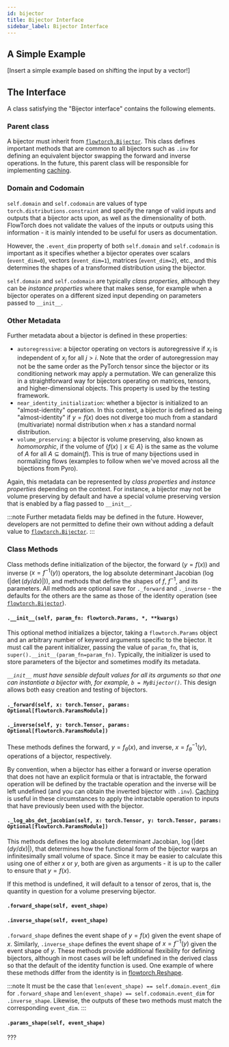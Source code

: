 ```yaml
---
id: bijector
title: Bijector Interface
sidebar_label: Bijector Interface
---
```


## A Simple Example
[Insert a simple example based on shifting the input by a vector!]

## The Interface
A class satisfying the "Bijector interface" contains the following elements.

### Parent class
A bijector must inherit from [`flowtorch.Bijector`](https://github.com/stefanwebb/flowtorch/blob/master/flowtorch/bijector.py). This class defines important methods that are common to all bijectors such as `.inv` for defining an equivalent bijector swapping the forward and inverse operations. In the future, this parent class will be responsible for implementing [caching](/users/caching).

### Domain and Codomain
`self.domain` and `self.codomain` are values of type `torch.distributions.constraint` and specify the range of valid inputs and outputs that a bijector acts upon, as well as the dimensionality of both. FlowTorch does not validate the values of the inputs or outputs using this information - it is mainly intended to be useful for users as documentation.

However, the `.event_dim` property of both `self.domain` and `self.codomain` is important as it specifies whether a bijector operates over scalars (`event_dim=0`), vectors (`event_dim=1`), matrices (`event_dim=2`), etc., and this determines the shapes of a transformed distribution using the bijector.

`self.domain` and `self.codomain` are typically *class properties*, although they can be *instance properties* where that makes sense, for example when a bijector operates on a different sized input depending on parameters passed to `__init__`.

### Other Metadata
Further metadata about a bijector is defined in these properties:
* `autoregressive`: a bijector operating on vectors is autoregressive if $x_i$ is independent of $x_j$ for all $j>i$. Note that the order of autoregression may not be the same order as the PyTorch tensor since the bijector or its conditioning network may apply a permutation. We can generalize this in a straightforward way for bijectors operating on matrices, tensors, and higher-dimensional objects. This property is used by the testing framework.
* `near_identity_initialization`: whether a bijector is initialized to an "almost-identity" operation. In this context, a bijector is defined as being "almost-identity" if $y=f(x)$ does not diverge too much from a standard (multivariate) normal distribution when $x$ has a standard normal distribution.
* `volume_preserving`: a bijector is volume preserving, also known as *homomorphic*, if the volume of $\{f(x)\mid x \in A\}$ is the same as the volume of $A$ for all $A\subseteq\text{domain}(f)$. This is true of many bijections used in normalizing flows (examples to follow when we've moved across all the bijections from Pyro).

Again, this metadata can be represented by *class properties* and *instance properties* depending on the context. For instance, a bijector may not be volume preserving by default and have a special volume preserving version that is enabled by a flag passed to `__init__`.

:::note
Further metadata fields may be defined in the future. However, developers are not permitted to define their own without adding a default value to [`flowtorch.Bijector`](https://github.com/stefanwebb/flowtorch/blob/master/flowtorch/bijector.py).
:::

### Class Methods
Class methods define initialization of the bijector, the forward ($y=f(x)$) and inverse ($x=f^{-1}(y)$) operators, the log absolute determinant Jacobian ($\log(|\det(dy/dx)|)$), and methods that define the shapes of $f$, $f^{-1}$, and its parameters. All methods are optional save for `._forward` and `._inverse` - the defaults for the others are the same as those of the identity operation (see [`flowtorch.Bijector`](https://github.com/stefanwebb/flowtorch/blob/master/flowtorch/bijector.py)).

#### `.__init__(self, param_fn: flowtorch.Params, *, **kwargs)`
This optional method initializes a bijector, taking a `flowtorch.Params` object and an arbitrary number of keyword arguments specific to the bijector. It must call the parent initializer, passing the value of `param_fn`, that is, `super().__init__(param_fn=param_fn)`. Typically, the initializer is used to store parameters of the bijector and sometimes modify its metadata. 

*`__init__` must have sensible default values for all its arguments so that one can instantiate a bijector with, for example, `b = MyBijector()`.* This design allows both easy creation and testing of bijectors.

#### `._forward(self, x: torch.Tensor, params: Optional[flowtorch.ParamsModule])`
#### `._inverse(self, y: torch.Tensor, params: Optional[flowtorch.ParamsModule])`
These methods defines the forward, $y=f_\theta(x)$, and inverse, $x=f^{-1}_\theta(y)$, operations of a bijector, respectively.

By convention, when a bijector has either a forward or inverse operation that does not have an explicit formula or that is intractable, the forward operation will be defined by the tractable operation and the inverse will be left undefined (and you can obtain the inverted bijector with `.inv`). [Caching](/users/caching) is useful in these circumstances to apply the intractable operation to inputs that have previously been used with the bijector.

#### `._log_abs_det_jacobian(self, x: torch.Tensor, y: torch.Tensor, params: Optional[flowtorch.ParamsModule])`
This methods defines the log absolute determinant Jacobian, $\log(|\det(dy/dx)|)$, that determines how the functional form of the bijector warps an infinitesimally small volume of space. Since it may be easier to calculate this using one of either $x$ or $y$, both are given as arguments - it is up to the caller to ensure that $y=f(x)$.

If this method is undefined, it will default to a tensor of zeros, that is, the quantity in question for a volume preserving bijector.

#### `.forward_shape(self, event_shape)`
#### `.inverse_shape(self, event_shape)`
`.forward_shape` defines the event shape of $y=f(x)$ given the event shape of $x$. Similarly, `.inverse_shape` defines the event shape of $x=f^{-1}(y)$ given the event shape of $y$. These methods provide additional flexibility for defining bijectors, although in most cases will be left undefined in the derived class so that the default of the identity function is used. One example of where these methods differ from the identity is in [flowtorch.Reshape](/users/composing).

:::note
It must be the case that `len(event_shape) == self.domain.event_dim` for `.forward_shape` and `len(event_shape) == self.codomain.event_dim` for `.inverse_shape`. Likewise, the outputs of these two methods must match the corresponding `event_dim`.
:::

#### `.params_shape(self, event_shape)`
???

